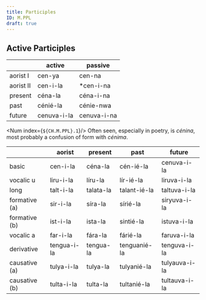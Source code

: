 ```yaml
---
title: Participles
ID: M.PPL
draft: true
---
```


## Active Participles

|				|	active	|	passive	|
|	----		|	----	|	----	|
|	aorist I	|	cen-ya	|	cen-na	|
|	aorist II	|	cen-i-la	|	\*cen-i-na	|
|	present		|	céna-la	|	céna-i-na	|
|	past		|	cénié-la	|	cénie-nwa	|
|	future		|	cenuva-i-la	|	cenuva-i-na	|

<Num index={`${CH.M.PPL}.1`}/> Often seen, especially in poetry, is *cénina*, most probably a confusion of form with *cénima*.	

|		| aorist	|	present |	past	| future	|
|	----	|	----	|	----	|	----	|	----	|
|	basic	|	cen-i-la	|	céna-la	|	cén-ié-la	|	cenuva-i-la	|
|	vocalic u	|	liru-i-la	|	líru-la	|	lír-ié-la	|	liruva-i-la	|
|	long	|	talt-i-la	|	talata-la	|	talant-ié-la	|	taltuva-i-la	|
|	formative (a)	|	sir-i-la	|	síra-la	|	sírié-la	|	siryuva-i-la	|
|	formative (b)	|	ist-i-la	|	ista-la	|	sintié-la	|	istuva-i-la	|
|	vocalic a	|	far-i-la	|	fára-la	|	fárié-la	|	faruva-i-la	|
|	derivative	|	tengua-i-la	|	tengua-la	|	tenguanié-la	|	tenguva-i-la	|
|	causative (a)	|	tulya-i-la	|	tulya-la	|	tulyanié-la	|	tulyauva-i-la	|
|	causative (b)	|	tulta-i-la	|	tulta-la	|	tultanié-la	|	tultauva-i-la	|